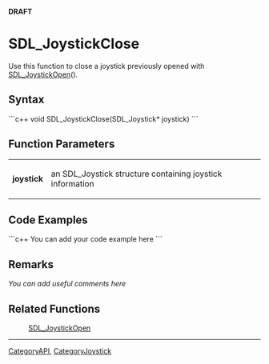 '''DRAFT'''

= SDL_JoystickClose =
Use this function to close a joystick previously opened with [[SDL_JoystickOpen]]().


== Syntax ==
```c++
void SDL_JoystickClose(SDL_Joystick* joystick)
```

== Function Parameters ==
{|
|'''joystick'''
|an SDL_Joystick structure containing joystick information
|}

== Code Examples ==
```c++
You can add your code example here
```

== Remarks ==
''You can add useful comments here''

== Related Functions ==
:[[SDL_JoystickOpen]]

----
[[CategoryAPI]], [[CategoryJoystick]]

